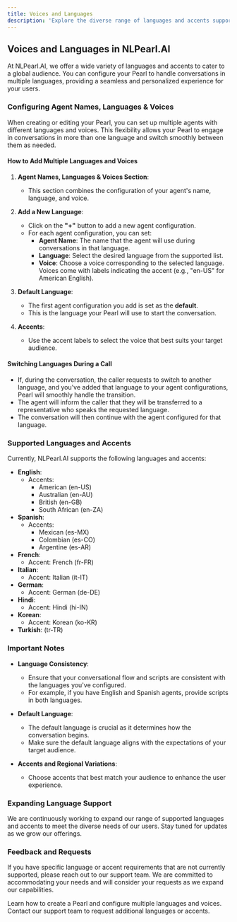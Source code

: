 ```yaml
---
title: Voices and Languages
description: 'Explore the diverse range of languages and accents supported by NLPearl.AI.'
---
```



## Voices and Languages in NLPearl.AI

At NLPearl.AI, we offer a wide variety of languages and accents to cater to a global audience. You can configure your Pearl to handle conversations in multiple languages, providing a seamless and personalized experience for your users.

### Configuring Agent Names, Languages & Voices

When creating or editing your Pearl, you can set up multiple agents with different languages and voices. This flexibility allows your Pearl to engage in conversations in more than one language and switch smoothly between them as needed.

#### How to Add Multiple Languages and Voices

1. **Agent Names, Languages & Voices Section**:
   - This section combines the configuration of your agent's name, language, and voice.

2. **Add a New Language**:
   - Click on the **"+"** button to add a new agent configuration.
   - For each agent configuration, you can set:
     - **Agent Name**: The name that the agent will use during conversations in that language.
     - **Language**: Select the desired language from the supported list.
     - **Voice**: Choose a voice corresponding to the selected language. Voices come with labels indicating the accent (e.g., "en-US" for American English).

3. **Default Language**:
   - The first agent configuration you add is set as the **default**.
   - This is the language your Pearl will use to start the conversation.

4. **Accents**:
   - Use the accent labels to select the voice that best suits your target audience.

#### Switching Languages During a Call

- If, during the conversation, the caller requests to switch to another language, and you've added that language to your agent configurations, Pearl will smoothly handle the transition.
- The agent will inform the caller that they will be transferred to a representative who speaks the requested language.
- The conversation will then continue with the agent configured for that language.

### Supported Languages and Accents

Currently, NLPearl.AI supports the following languages and accents:

- **English**:
  - Accents:
    - American (en-US)
    - Australian (en-AU)
    - British (en-GB)
    - South African (en-ZA)
- **Spanish**:
  - Accents:
    - Mexican (es-MX)
    - Colombian (es-CO)
    - Argentine (es-AR)
- **French**:
  - Accent: French (fr-FR)
- **Italian**:
  - Accent: Italian (it-IT)
- **German**:
  - Accent: German (de-DE)
- **Hindi**:
  - Accent: Hindi (hi-IN)
- **Korean**:
  - Accent: Korean (ko-KR)
- **Turkish**: (tr-TR)


### Important Notes

- **Language Consistency**:
  - Ensure that your conversational flow and scripts are consistent with the languages you've configured.
  - For example, if you have English and Spanish agents, provide scripts in both languages.

- **Default Language**:
  - The default language is crucial as it determines how the conversation begins.
  - Make sure the default language aligns with the expectations of your target audience.

- **Accents and Regional Variations**:
  - Choose accents that best match your audience to enhance the user experience.

### Expanding Language Support

We are continuously working to expand our range of supported languages and accents to meet the diverse needs of our users. Stay tuned for updates as we grow our offerings.

### Feedback and Requests

If you have specific language or accent requirements that are not currently supported, please reach out to our support team. We are committed to accommodating your needs and will consider your requests as we expand our capabilities.

<CardGroup cols={2}>
  <Card
    title="Create Your Pearl"
    icon="wand-magic"
    href="/pages/create_pearl"
  >
    Learn how to create a Pearl and configure multiple languages and voices.
  </Card>
  <Card
    title="Contact Support"
    icon="headset"
    href="mailto:support@nlpearl.ai"
  >
    Contact our support team to request additional languages or accents.
  </Card>
</CardGroup>

